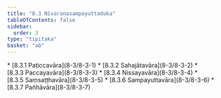 ```yaml
---
title: "8.3 Nīvaraṇasampayuttaduka"
tableOfContents: false
sidebar:
  order: 3
type: "tipitaka"
basket: "ab"
---
```



<DynamicBreadcrumb />



<TableOfContents>
* [8.3.1 Paṭiccavāra](8-3/8-3-1)
* [8.3.2 Sahajātavāra](8-3/8-3-2)
* [8.3.3 Paccayavāra](8-3/8-3-3)
* [8.3.4 Nissayavāra](8-3/8-3-4)
* [8.3.5 Saṃsaṭṭhavāra](8-3/8-3-5)
* [8.3.6 Sampayuttavāra](8-3/8-3-6)
* [8.3.7 Pañhāvāra](8-3/8-3-7)
</TableOfContents>